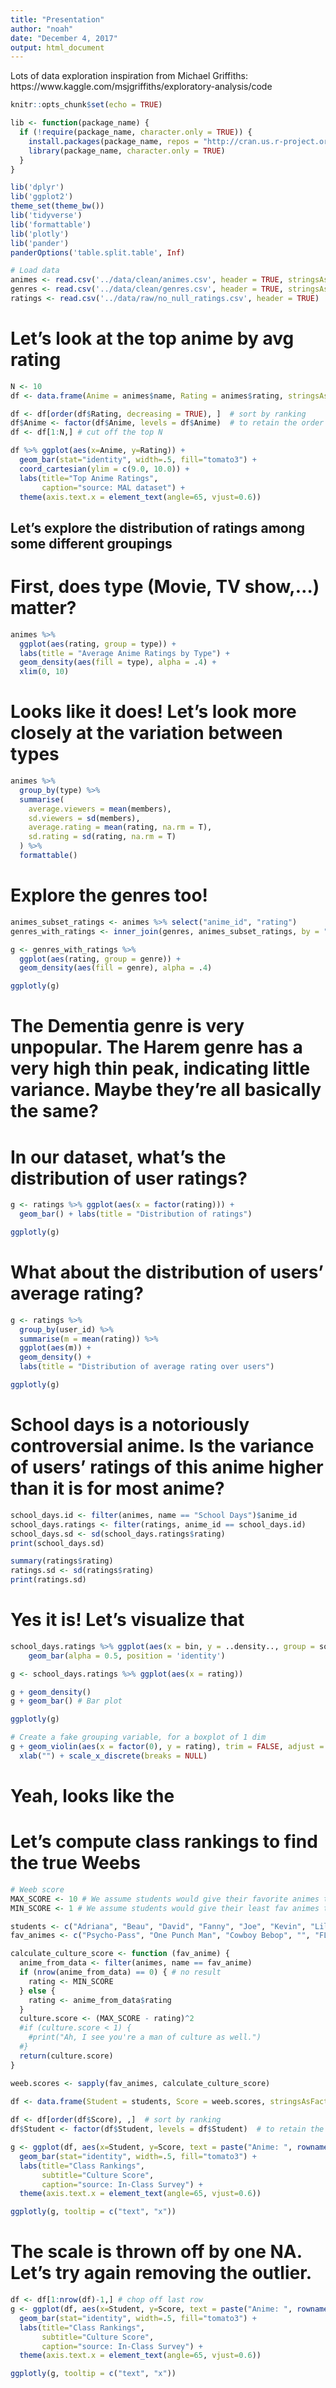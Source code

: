 ```yaml
---
title: "Presentation"
author: "noah"
date: "December 4, 2017"
output: html_document
---
```


Lots of data exploration inspiration from Michael Griffiths:
https://www.kaggle.com/msjgriffiths/exploratory-analysis/code

```r
knitr::opts_chunk$set(echo = TRUE)

lib <- function(package_name) {
  if (!require(package_name, character.only = TRUE)) {
    install.packages(package_name, repos = "http://cran.us.r-project.org")
    library(package_name, character.only = TRUE)
  }
}

lib('dplyr')
lib('ggplot2')
theme_set(theme_bw())
lib('tidyverse')
lib('formattable')
lib('plotly')
lib('pander')
panderOptions('table.split.table', Inf)
```

```r
# Load data
animes <- read.csv('../data/clean/animes.csv', header = TRUE, stringsAsFactors = FALSE)
genres <- read.csv('../data/clean/genres.csv', header = TRUE, stringsAsFactors = FALSE)
ratings <- read.csv('../data/raw/no_null_ratings.csv', header = TRUE)
```

# Let's look at the top anime by avg rating
```r
N <- 10
df <- data.frame(Anime = animes$name, Rating = animes$rating, stringsAsFactors = TRUE) # want names as factors for plotting

df <- df[order(df$Rating, decreasing = TRUE), ]  # sort by ranking
df$Anime <- factor(df$Anime, levels = df$Anime)  # to retain the order in plot
df <- df[1:N,] # cut off the top N

df %>% ggplot(aes(x=Anime, y=Rating)) + 
  geom_bar(stat="identity", width=.5, fill="tomato3") + 
  coord_cartesian(ylim = c(9.0, 10.0)) +
  labs(title="Top Anime Ratings",
       caption="source: MAL dataset") + 
  theme(axis.text.x = element_text(angle=65, vjust=0.6))
```

## Let's explore the distribution of ratings among some different groupings

# First, does type (Movie, TV show,...) matter?
```r
animes %>% 
  ggplot(aes(rating, group = type)) +
  labs(title = "Average Anime Ratings by Type") +
  geom_density(aes(fill = type), alpha = .4) +
  xlim(0, 10)
```

# Looks like it does! Let's look more closely at the variation between types
```r
animes %>% 
  group_by(type) %>% 
  summarise(
    average.viewers = mean(members),
    sd.viewers = sd(members),
    average.rating = mean(rating, na.rm = T),
    sd.rating = sd(rating, na.rm = T)
  ) %>% 
  formattable()
```


# Explore the genres too!
```r
animes_subset_ratings <- animes %>% select("anime_id", "rating")
genres_with_ratings <- inner_join(genres, animes_subset_ratings, by = "anime_id")

g <- genres_with_ratings %>% 
  ggplot(aes(rating, group = genre)) +
  geom_density(aes(fill = genre), alpha = .4)

ggplotly(g)
```

# The Dementia genre is very unpopular. The Harem genre has a very high thin peak, indicating little variance. Maybe they're all basically the same?

# In our dataset, what's the distribution of user ratings?
```r
g <- ratings %>% ggplot(aes(x = factor(rating))) +
  geom_bar() + labs(title = "Distribution of ratings")

ggplotly(g)
```

# What about the distribution of users' average rating?
```r
g <- ratings %>% 
  group_by(user_id) %>% 
  summarise(m = mean(rating)) %>% 
  ggplot(aes(m)) +
  geom_density() +
  labs(title = "Distribution of average rating over users")

ggplotly(g)
```

# School days is a notoriously controversial anime. Is the variance of users' ratings of this anime higher than it is for most anime?
```r
school_days.id <- filter(animes, name == "School Days")$anime_id
school_days.ratings <- filter(ratings, anime_id == school_days.id)
school_days.sd <- sd(school_days.ratings$rating)
print(school_days.sd)

summary(ratings$rating)
ratings.sd <- sd(ratings$rating)
print(ratings.sd)
```

# Yes it is! Let's visualize that
```r
school_days.ratings %>% ggplot(aes(x = bin, y = ..density.., group = source, fill = source)) +
    geom_bar(alpha = 0.5, position = 'identity')

g <- school_days.ratings %>% ggplot(aes(x = rating))

g + geom_density()
g + geom_bar() # Bar plot

ggplotly(g)

# Create a fake grouping variable, for a boxplot of 1 dim
g + geom_violin(aes(x = factor(0), y = rating), trim = FALSE, adjust = 2) + 
  xlab("") + scale_x_discrete(breaks = NULL)
```
# Yeah, looks like the 
# Let's compute class rankings to find the true Weebs
```r
# Weeb score
MAX_SCORE <- 10 # We assume students would give their favorite animes this score
MIN_SCORE <- 1 # We assume students would give their least fav animes this score

students <- c("Adriana", "Beau", "David", "Fanny", "Joe", "Kevin", "Lilly (Ralf)", "Lydia", "Mac", "Michael", "Noah", "Richard", "Roger", "Saad", "Shane", "Stephanie", "Ty", "Xiaotai")
fav_animes <- c("Psycho-Pass", "One Punch Man", "Cowboy Bebop", "", "FLCL", "Death Note", "Last Exile", "JoJo no Kimyou na Bouken (TV)", "Pokemon", "Tonari no Totoro", "Ginga Eiyuu Densetsu", "Afro Samurai", "Yuri!!! on Ice", "Dragon Ball Z", "JoJo no Kimyou na Bouken: Diamond wa Kudakenai", "Ouran Koukou Host Club", "Mushishi", "Doraemon (1979)")

calculate_culture_score <- function (fav_anime) {
  anime_from_data <- filter(animes, name == fav_anime)
  if (nrow(anime_from_data) == 0) { # no result
    rating <- MIN_SCORE
  } else {
    rating <- anime_from_data$rating
  }
  culture.score <- (MAX_SCORE - rating)^2
  #if (culture.score < 1) {
    #print("Ah, I see you're a man of culture as well.")
  #}
  return(culture.score)
}

weeb.scores <- sapply(fav_animes, calculate_culture_score)

df <- data.frame(Student = students, Score = weeb.scores, stringsAsFactors = TRUE) # want names as factors for plotting
  
df <- df[order(df$Score), ,]  # sort by ranking
df$Student <- factor(df$Student, levels = df$Student)  # to retain the order in plot

g <- ggplot(df, aes(x=Student, y=Score, text = paste("Anime: ", rownames(df)))) + 
  geom_bar(stat="identity", width=.5, fill="tomato3") + 
  labs(title="Class Rankings", 
       subtitle="Culture Score", 
       caption="source: In-Class Survey") + 
  theme(axis.text.x = element_text(angle=65, vjust=0.6))

ggplotly(g, tooltip = c("text", "x"))
```

# The scale is thrown off by one NA. Let's try again removing the outlier.
```r
df <- df[1:nrow(df)-1,] # chop off last row
g <- ggplot(df, aes(x=Student, y=Score, text = paste("Anime: ", rownames(df)))) + 
  geom_bar(stat="identity", width=.5, fill="tomato3") + 
  labs(title="Class Rankings", 
       subtitle="Culture Score", 
       caption="source: In-Class Survey") + 
  theme(axis.text.x = element_text(angle=65, vjust=0.6))

ggplotly(g, tooltip = c("text", "x"))
```

